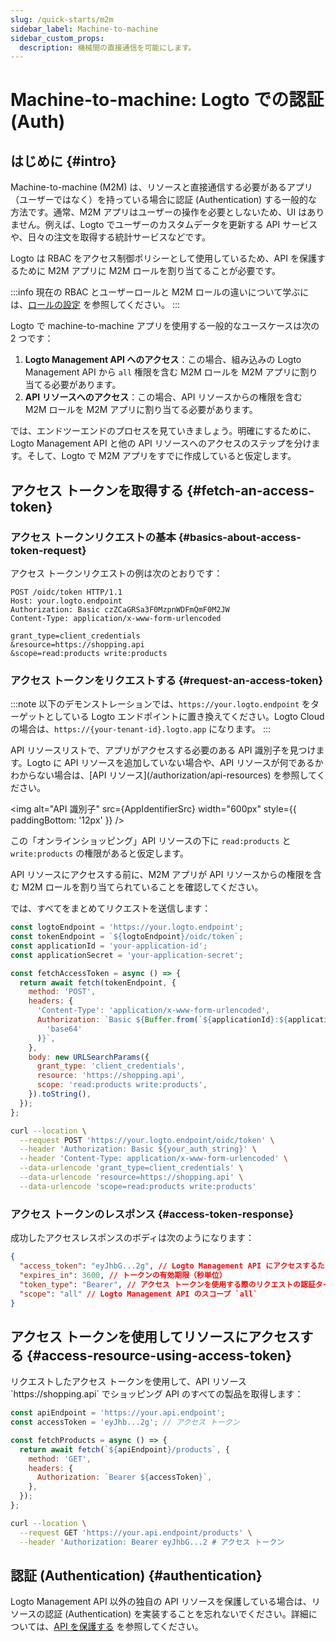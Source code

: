```yaml
---
slug: /quick-starts/m2m
sidebar_label: Machine-to-machine
sidebar_custom_props:
  description: 機械間の直接通信を可能にします。
---
```





# Machine-to-machine: Logto での認証 (Auth)

<AppNote type="Machine-to-machine" />

## はじめに \{#intro}

Machine-to-machine (M2M) は、リソースと直接通信する必要があるアプリ（ユーザーではなく）を持っている場合に認証 (Authentication) する一般的な方法です。通常、M2M アプリはユーザーの操作を必要としないため、UI はありません。例えば、Logto でユーザーのカスタムデータを更新する API サービスや、日々の注文を取得する統計サービスなどです。

Logto は RBAC をアクセス制御ポリシーとして使用しているため、API を保護するために M2M アプリに M2M ロールを割り当てることが必要です。

:::info
現在の RBAC とユーザーロールと M2M ロールの違いについて学ぶには、[ロールの設定](/authorization/role-based-access-control/configure-roles) を参照してください。
:::

Logto で machine-to-machine アプリを使用する一般的なユースケースは次の 2 つです：

1. **Logto Management API へのアクセス**：この場合、組み込みの Logto Management API から `all` 権限を含む M2M ロールを M2M アプリに割り当てる必要があります。
2. **API リソースへのアクセス**：この場合、API リソースからの権限を含む M2M ロールを M2M アプリに割り当てる必要があります。

<M2mRoleAssignment />

では、エンドツーエンドのプロセスを見ていきましょう。明確にするために、Logto Management API と他の API リソースへのアクセスのステップを分けます。そして、Logto で M2M アプリをすでに作成していると仮定します。

## アクセス トークンを取得する \{#fetch-an-access-token}

### アクセス トークンリクエストの基本 \{#basics-about-access-token-request}

<BasicsAboutAccessTokenRequest />

アクセス トークンリクエストの例は次のとおりです：

```http
POST /oidc/token HTTP/1.1
Host: your.logto.endpoint
Authorization: Basic czZCaGRSa3F0MzpnWDFmQmF0M2JW
Content-Type: application/x-www-form-urlencoded

grant_type=client_credentials
&resource=https://shopping.api
&scope=read:products write:products
```

### アクセス トークンをリクエストする \{#request-an-access-token}

:::note
以下のデモンストレーションでは、`https://your.logto.endpoint` をターゲットとしている Logto エンドポイントに置き換えてください。Logto Cloud の場合は、`https://{your-tenant-id}.logto.app` になります。
:::

<Tabs>

<TabItem value="Logto Management API" label="Logto Management API の場合">
  <FetchAccessTokenForLogtoManagementApi />
</TabItem>

<TabItem value="API resource" label="あなたの API リソースの場合">
API リソースリストで、アプリがアクセスする必要のある API 識別子を見つけます。Logto に API リソースを追加していない場合や、API リソースが何であるかわからない場合は、[API リソース](/authorization/api-resources) を参照してください。

<img alt="API 識別子" src={AppIdentifierSrc} width="600px" style={{ paddingBottom: '12px' }} />

この「オンラインショッピング」API リソースの下に `read:products` と `write:products` の権限があると仮定します。

API リソースにアクセスする前に、M2M アプリが API リソースからの権限を含む M2M ロールを割り当てられていることを確認してください。

では、すべてをまとめてリクエストを送信します：

<Tabs>

<TabItem value="Node.js" label="Node.js">

```js
const logtoEndpoint = 'https://your.logto.endpoint';
const tokenEndpoint = `${logtoEndpoint}/oidc/token`;
const applicationId = 'your-application-id';
const applicationSecret = 'your-application-secret';

const fetchAccessToken = async () => {
  return await fetch(tokenEndpoint, {
    method: 'POST',
    headers: {
      'Content-Type': 'application/x-www-form-urlencoded',
      Authorization: `Basic ${Buffer.from(`${applicationId}:${applicationSecret}`).toString(
        'base64'
      )}`,
    },
    body: new URLSearchParams({
      grant_type: 'client_credentials',
      resource: 'https://shopping.api',
      scope: 'read:products write:products',
    }).toString(),
  });
};
```

</TabItem>

<TabItem value="cURL" label="cURL">

```bash
curl --location \
  --request POST 'https://your.logto.endpoint/oidc/token' \
  --header 'Authorization: Basic ${your_auth_string}' \
  --header 'Content-Type: application/x-www-form-urlencoded' \
  --data-urlencode 'grant_type=client_credentials' \
  --data-urlencode 'resource=https://shopping.api' \
  --data-urlencode 'scope=read:products write:products'
```

</TabItem>

</Tabs>

</TabItem>
</Tabs>

### アクセス トークンのレスポンス \{#access-token-response}

成功したアクセスレスポンスのボディは次のようになります：

```json
{
  "access_token": "eyJhbG...2g", // Logto Management API にアクセスするためにこのトークンを使用します
  "expires_in": 3600, // トークンの有効期限（秒単位）
  "token_type": "Bearer", // アクセス トークンを使用する際のリクエストの認証タイプ
  "scope": "all" // Logto Management API のスコープ `all`
}
```

<M2mAccessTokenSubNote />

## アクセス トークンを使用してリソースにアクセスする \{#access-resource-using-access-token}

<AccessTokenUsage />

<Tabs>

<TabItem value="Logto Management API" label="Logto Management API と対話する">
  <AccessLogtoManagementApiUsingAccessToken />
</TabItem>

<TabItem value="Your API resource" label="あなたの API リソースと対話する">
リクエストしたアクセス トークンを使用して、API リソース `https://shopping.api` でショッピング API のすべての製品を取得します：

<Tabs>
<TabItem value="Node.js" label="Node.js">

```js
const apiEndpoint = 'https://your.api.endpoint';
const accessToken = 'eyJhb...2g'; // アクセス トークン

const fetchProducts = async () => {
  return await fetch(`${apiEndpoint}/products`, {
    method: 'GET',
    headers: {
      Authorization: `Bearer ${accessToken}`,
    },
  });
};
```

</TabItem>

<TabItem value="cURL" label="cURL">

```bash
curl --location \
  --request GET 'https://your.api.endpoint/products' \
  --header 'Authorization: Bearer eyJhbG...2 # アクセス トークン
```

</TabItem>
</Tabs>
</TabItem>
</Tabs>

## 認証 (Authentication) \{#authentication}

Logto Management API 以外の独自の API リソースを保護している場合は、リソースの認証 (Authentication) を実装することを忘れないでください。詳細については、[API を保護する](/authorization/api-resources/protect-your-api/#validate-authorization-tokens-for-api-requests) を参照してください。

